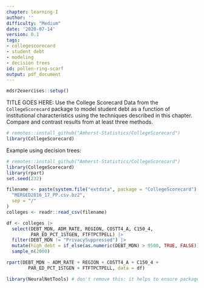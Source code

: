 ```yaml
---
chapter: learning-I
author: ''
difficulty: "Medium"
date: '2020-07-14'
version: 0.1
tags:
- collegescorecard
- student debt
- modeling
- decision trees
id: pollen-ring-scarf
output: pdf_document
---
```


```r
mdsr2exercises::setup()
```

TITLE GOES HERE: Use the College Scorecard Data from the `CollegeScorecard` package to model student debt as a function of institutional characteristics using the techniques described in this chapter.  Compare and contrast results from at least three methods.  

```r
# remotes::install_github("Amherst-Statistics/CollegeScorecard")
library(CollegeScorecard)
```

  <!--begin-answer-->
Example using decision trees: 
```r
# remotes::install_github("Amherst-Statistics/CollegeScorecard")
library(CollegeScorecard)
library(rpart)
set.seed(232)

filename <- paste(system.file("extdata", package = "CollegeScorecard"),
  "MERGED2016_17_PP.csv.bz2",
  sep = "/"
)
colleges <- readr::read_csv(filename)

df <- colleges |>
  select(DEBT_MDN, ADM_RATE, REGION, COSTT4_A, C150_4, 
         PAR_ED_PCT_1STGEN, FTFTPCTPELL) |>
  filter(DEBT_MDN != "PrivacySuppressed") |>
  mutate(high_debt = if_else(as.numeric(DEBT_MDN) > 9500, TRUE, FALSE)) |>
  sample_n(2000)

rpart(DEBT_MDN ~ ADM_RATE + REGION + COSTT4_A + C150_4 + 
        PAR_ED_PCT_1STGEN + FTFTPCTPELL, data = df)
```



  <!--end-answer-->

```r
library(NeuralNetTools) # don't remove this: it helps to ensure package list is complete
```



